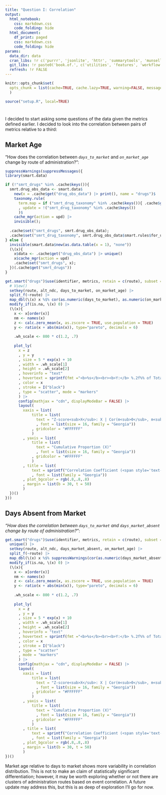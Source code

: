 ```yaml
---
title: "Question I: Correlation"
output:
  html_notebook:
    css: markdown.css
    code_folding: hide
  html_document:
    df_print: paged
    css: markdown.css
    code_folding: hide
params:
  data_dir: data
  cran_libs: !r c('purrr', 'jsonlite', 'httr', 'summarytools', 'munsell', 'cachem', 'SmartEDA', 'htmltools', 'slider', 'stringi', 'magrittr', 'plotly', 'DT', 'data.table', 'pdftools', 'lubridate', 'future', 'furrr', 'future.callr')
  git_libs: !r paste0('book.of.', c('utilities', 'features', 'workflow')) |> c('architect', 'smart.data', 'event.vectors')
  refresh: !r FALSE
---
```


```r
knitr::opts_chunk$set(
  opts_chunk = list(cache=TRUE, cache.lazy=TRUE, warning=FALSE, message=FALSE)
  )

source("setup.R", local=TRUE)
```

```{=js}
<script type="text/javascript" async
  src="https://cdnjs.cloudflare.com/ajax/libs/mathjax/2.7.7/MathJax.js?config=TeX-MML-AM_CHTML">
</script>
```

# {.tabset .tabset-fade .tabset-pills}

I decided to start asking some questions of the data given the metrics defined earlier.  I decided to look into the correlation between pairs of metrics relative to a third:

## Market Age 

"How does the correlation between *`days_to_market`* and *`on_market_age`* change by route of administration?":

```r
suppressWarnings(suppressMessages({
library(smart.data)

if (!"smrt_drugs" %in% .cache$keys()){
  smrt.drug_obs_data <- smart.data$
    new(x = .cache$get("drug_obs_data") |> print(), name = "drugs")$
    taxonomy.rule(
      term.map = if ("smrt_drug_taxonomy" %in% .cache$keys()){ .cache$get("smrt_drug_taxonomy") } else { data.table(term = "metrics", desc = "Metrics related to events and other descriptive statistics") }
      , update = !("smrt_drug_taxonomy" %in% .cache$keys())
      )$
    cache_mgr(action = upd) |>
    invisible();
  
  .cache$set("smrt_drugs", smrt.drug_obs_data);
  .cache$set("smrt_drug_taxonomy", smrt.drug_obs_data$smart.rules$for_usage);
} else { 
  invisible(smart.data$new(as.data.table(x = 1), "none"))
  (\(x){
    x$data <- .cache$get("drug_obs_data") |> unique()
    x$cache_mgr(action = upd)
    .cache$set("smrt_drugs", x);
  })(.cache$get("smrt_drugs"))
}

get.smart("drugs")$use(identifier, metrics, retain = c(route), subset = days_to_market >= 0) |> 
  # View() 
  setkey(route, alt_ndc, days_to_market, on_market_age) |>
  split_f(~route) |>
  map_dbl(\(x) x %$% cor(as.numeric(days_to_market), as.numeric(on_market_age))) |>
  modify_if(is.na, \(x) 0) |> 
  (\(x){ 
    x <- x[order(x)]
    nm <- names(x)
    z <- calc.zero_mean(x, as.zscore = TRUE, use.population = TRUE)
    y <- ratio(x + abs(min(x)), type="pareto", decimals = 6)
    
    .wh_scale <- 800 * c(1.2, .7)
    
    plot_ly(
      x = z
      , y = y
      , size = 5 * exp(x) + 10
      , width = .wh_scale[1]
      , height = .wh_scale[2]
      , hoverinfo = "text"
      , hovertext = sprintf(fmt ="<b>%s</b><br><b>Y:</b> %.2f%% of Total<br><b>Cor</b>(days_to_market, on_market_age): %.2f<br><b>Z-score</b>(X): %.2f", nm, y * 100, x, z)
      , color = x
      , stroke = I("black")
      , type = "scatter", mode = "markers"
      ) |>
      config(mathjax = "cdn", displayModeBar = FALSE) |>
      layout(
        xaxis = list(
            title = list(
              text = "Z-score<sub>X</sub>: X | Cor(m<sub>0</sub>, m<sub>1</sub>) ~ Route"
              , font = list(size = 16, family = "Georgia"))
            , gridcolor = "#FFFFFF"
            )
        , yaxis = list(
            title = list(
              text = "Cumulative Proportion (X)"
              , font = list(size = 16, family = "Georgia"))
            , gridcolor = "#FFFFFF"
            )
        , title = list(
            text = sprintf("Correlation Coefficient (<span style='text-emphasis-position:under; text-emphais: filled red double-circle; '>%s</span> vs. <span style='text-emphasis-position:under; text-emphais: filled red double-circle; '>%s</span>) by Route of Administration", "days_to_market", "on_market_age")
            , font = list(family = "Georgia"))
        , plot_bgcolor = rgb(.8,.8,.8)
        , margin = list(b = 30, t = 50)
        ) 
  })()
}))
```

## Days Absent from Market 

*"How does the correlation between `days_to_market` and `days_market_absent` change by route of administration?"*:

```r
get.smart("drugs")$use(identifier, metrics, retain = c(route), subset = days_to_market >= 0) |> 
  unique() |>
  setkey(route, alt_ndc, days_market_absent, on_market_age) |>
  split_f(~route) |>
  map_dbl(\(x) x %$% suppressWarnings(cor(as.numeric(days_market_absent), as.numeric(on_market_age)))) |>
  modify_if(is.na, \(x) 0) |> 
  (\(x){ 
    x <- x[order(x)]
    nm <- names(x)
    z <- calc.zero_mean(x, as.zscore = TRUE, use.population = TRUE)
    y <- ratio(x + abs(min(x)), type="pareto", decimals = 6)
    
    .wh_scale <- 800 * c(1.2, .7)
    
    plot_ly(
      x = z
      , y = y
      , size = 5 * exp(x) + 10
      , width = .wh_scale[1]
      , height = .wh_scale[2]
      , hoverinfo = "text"
      , hovertext = sprintf(fmt ="<b>%s</b><br><b>Y:</b> %.2f%% of Total<br><b>Cor</b>(days_to_market, days_market_absent): %.2f<br><b>Z-score</b>(X): %.2f", nm, y * 100, x, z)
      , color = x
      , stroke = I("black")
      , type = "scatter"
      , mode = "markers"
      ) |>
      config(mathjax = "cdn", displayModeBar = FALSE) |>
      layout(
        xaxis = list(
            title = list(
              text = "Z-score<sub>X</sub>: X | Cor(m<sub>0</sub>, m<sub>1</sub>) ~ Route"
              , font = list(size = 16, family = "Georgia"))
            , gridcolor = "#FFFFFF"
            )
        , yaxis = list(
            title = list(
              text = "Cumulative Proportion (X)"
              , font = list(size = 16, family = "Georgia"))
            , gridcolor = "#FFFFFF"
            )
        , title = list(
            text = sprintf("Correlation Coefficient (<span style='text-emphasis-position:under; text-emphais: filled red double-circle; '>%s</span> vs. <span style='text-emphasis-position:under; text-emphais: filled red double-circle; '>%s</span>) by Route of Administration", "days_to_market", "days_market_absent")
            , font = list(family = "Georgia"))
        , plot_bgcolor = rgb(.8,.8,.8)
        , margin = list(b = 30, t = 50)
        ) 
})()

```

</div>
Market age relative to days to market shows more variability in correlation distribution.  This is not to make an claim of statistically significant differentiation; however, it may be worth exploring whether or not there are clusters of administration routes based on event correlation.  A future update may address this, but this is as deep of exploration I'll go for now.
<br>
<br>
<div>

